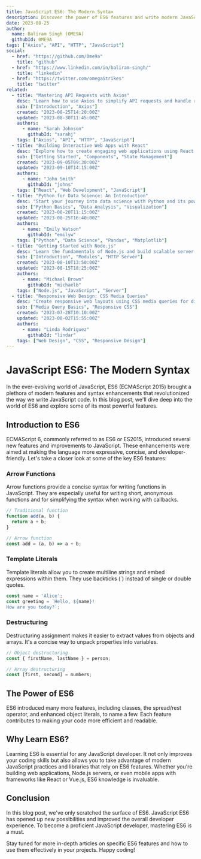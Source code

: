 ```yaml
---
title: JavaScript ES6: The Modern Syntax
description: Discover the power of ES6 features and write modern JavaScript code.
date: 2023-08-25
author:
  name: Baliram Singh (OME9A)
  githubId: 0ME9A
tags: ["Axios", "API", "HTTP", "JavaScript"]
social:
  - href: "https://github.com/0me9a"
    title: "github"
  - href: "https://www.linkedin.com/in/baliram-singh/"
    title: "linkedin"
  - href: "https://twitter.com/omegaStrikes"
    title: "twitter"
related:
  - title: "Mastering API Requests with Axios"
    desc: "Learn how to use Axios to simplify API requests and handle responses efficiently..."
    sub: ["Introduction", "Axios"]
    created: "2023-08-25T14:20:00Z"
    updated: "2023-08-30T11:45:00Z"
    authors:
      - name: "Sarah Johnson"
        githubId: "sarahj"
    tags: ["Axios", "API", "HTTP", "JavaScript"]
  - title: "Building Interactive Web Apps with React"
    desc: "Explore how to create engaging web applications using React.js..."
    sub: ["Getting Started", "Components", "State Management"]
    created: "2023-09-05T09:30:00Z"
    updated: "2023-09-10T14:15:00Z"
    authors:
      - name: "John Smith"
        githubId: "johns"
    tags: ["React", "Web Development", "JavaScript"]
  - title: "Python for Data Science: An Introduction"
    desc: "Start your journey into data science with Python and its powerful libraries..."
    sub: ["Python Basics", "Data Analysis", "Visualization"]
    created: "2023-08-20T11:15:00Z"
    updated: "2023-08-25T16:40:00Z"
    authors:
      - name: "Emily Watson"
        githubId: "emilyw"
    tags: ["Python", "Data Science", "Pandas", "Matplotlib"]
  - title: "Getting Started with Node.js"
    desc: "Learn the fundamentals of Node.js and build scalable server-side applications..."
    sub: ["Introduction", "Modules", "HTTP Server"]
    created: "2023-08-10T13:50:00Z"
    updated: "2023-08-15T18:25:00Z"
    authors:
      - name: "Michael Brown"
        githubId: "michaelb"
    tags: ["Node.js", "JavaScript", "Server"]
  - title: "Responsive Web Design: CSS Media Queries"
    desc: "Create responsive web layouts using CSS media queries for different screen sizes..."
    sub: ["Media Query Basics", "Responsive CSS"]
    created: "2023-07-28T10:10:00Z"
    updated: "2023-08-02T15:55:00Z"
    authors:
      - name: "Linda Rodriguez"
        githubId: "lindar"
    tags: ["Web Design", "CSS", "Responsive Design"]
---
```


# JavaScript ES6: The Modern Syntax

In the ever-evolving world of JavaScript, ES6 (ECMAScript 2015) brought a plethora of modern features and syntax enhancements that revolutionized the way we write JavaScript code. In this blog post, we'll dive deep into the world of ES6 and explore some of its most powerful features.

## Introduction to ES6

ECMAScript 6, commonly referred to as ES6 or ES2015, introduced several new features and improvements to JavaScript. These enhancements were aimed at making the language more expressive, concise, and developer-friendly. Let's take a closer look at some of the key ES6 features:

### Arrow Functions

Arrow functions provide a concise syntax for writing functions in JavaScript. They are especially useful for writing short, anonymous functions and for simplifying the syntax when working with callbacks.

```javascript
// Traditional function
function add(a, b) {
  return a + b;
}

// Arrow function
const add = (a, b) => a + b;
```

### Template Literals

Template literals allow you to create multiline strings and embed expressions within them. They use backticks (\`) instead of single or double quotes.

```javascript
const name = 'Alice';
const greeting = `Hello, ${name}! 
How are you today?`;
```

### Destructuring

Destructuring assignment makes it easier to extract values from objects and arrays. It's a concise way to unpack properties into variables.

```javascript
// Object destructuring
const { firstName, lastName } = person;

// Array destructuring
const [first, second] = numbers;
```

## The Power of ES6

ES6 introduced many more features, including classes, the spread/rest operator, and enhanced object literals, to name a few. Each feature contributes to making your code more efficient and readable.

## Why Learn ES6?

Learning ES6 is essential for any JavaScript developer. It not only improves your coding skills but also allows you to take advantage of modern JavaScript practices and libraries that rely on ES6 features. Whether you're building web applications, Node.js servers, or even mobile apps with frameworks like React or Vue.js, ES6 knowledge is invaluable.

## Conclusion

In this blog post, we've only scratched the surface of ES6. JavaScript ES6 has opened up new possibilities and improved the overall developer experience. To become a proficient JavaScript developer, mastering ES6 is a must.

Stay tuned for more in-depth articles on specific ES6 features and how to use them effectively in your projects. Happy coding!
